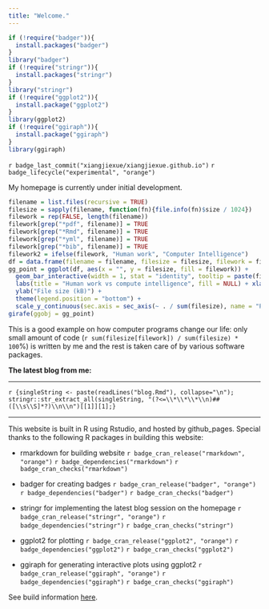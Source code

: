 ```yaml
---
title: "Welcome."
---
```


```r
if (!require("badger")){
  install.packages("badger")
}
library("badger")
if (!require("stringr")){
  install.packages("stringr")
}
library("stringr")
if (!require("ggplot2")){
  install.package("ggplot2")
}
library(ggplot2)
if (!require("ggiraph")){
  install.package("ggiraph")
}
library(ggiraph)
```

`r badge_last_commit("xiangjiexue/xiangjiexue.github.io")`
`r badge_lifecycle("experimental", "orange")`

My homepage is currently under initial development.

```r
filename = list.files(recursive = TRUE)
filesize = sapply(filename, function(fn){file.info(fn)$size / 1024})
filework = rep(FALSE, length(filename))
filework[grep("*pdf", filename)] = TRUE
filework[grep("*Rmd", filename)] = TRUE
filework[grep("*yml", filename)] = TRUE
filework[grep("*bib", filename)] = TRUE
filework2 = ifelse(filework, "Human work", "Computer Intelligence")
df = data.frame(filename = filename, filesize = filesize, filework = filework2)
gg_point = ggplot(df, aes(x = "", y = filesize, fill = filework)) +
  geom_bar_interactive(width = 1, stat = "identity", tooltip = paste(filename, "has size", round(filesize, 1), "kB"), data_id = filesize) +
  labs(title = "Human work vs compute intelligence", fill = NULL) + xlab(NULL) + 
  ylab("File size (kB)") + 
  theme(legend.position = "bottom") +
  scale_y_continuous(sec.axis = sec_axis(~ . / sum(filesize), name = "Percentage"))
girafe(ggobj = gg_point)
```

This is a good example on how computer programs change our life: only small amount of code (`r sum(filesize[filework]) / sum(filesize) * 100`%) is written by me and the rest is taken care of by various software packages.

**The latest blog from me:**

***
<!-- used regex to get the latest blog from ./blog.html -->

`r {singleString <- paste(readLines("blog.Rmd"), collapse="\n"); stringr::str_extract_all(singleString, "(?<=\\*\\*\\*\\n)##([\\s\\S]*?)\\n\\n")[[1]][1];}`

***
This website is built in R using Rstudio, and
hosted by github_pages. Special thanks to the following R 
packages in building this website:

* rmarkdown for building website `r badge_cran_release("rmarkdown", "orange")` 
`r badge_dependencies("rmarkdown")` `r badge_cran_checks("rmarkdown")`

* badger for creating badges `r badge_cran_release("badger", "orange")` 
`r badge_dependencies("badger")` `r badge_cran_checks("badger")`

* stringr for implementing the latest blog session on the homepage `r badge_cran_release("stringr", "orange")` 
`r badge_dependencies("stringr")` `r badge_cran_checks("stringr")`

* ggplot2 for plotting `r badge_cran_release("ggplot2", "orange")` 
`r badge_dependencies("ggplot2")` `r badge_cran_checks("ggplot2")`

* ggiraph for generating interactive plots using ggplot2 `r badge_cran_release("ggiraph", "orange")` 
`r badge_dependencies("ggiraph")` `r badge_cran_checks("ggiraph")`

See build information [here](./buildinfo.html).
